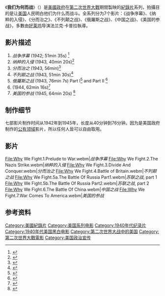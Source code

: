 {{multiple issues|
{{expand|time=2016-04-10T03:04:11+00:00}}
{{inappropriate tone|time=2016-04-10T03:04:11+00:00}}
{{dead end|time=2016-4-14}}
{{expand English|Why We Fight|time=2016-4-10}}
}}
《'''我们为何而战'''》（{{lang-en|''Why We Fight''}}）是[[美國政府|美國政府]]在[[第二次世界大戰|第二次世界大戰]]期間製映的[[紀錄片|紀錄片]]系列，拍攝目的是让[[美国|美国]]人民明白他们为什么而战斗。全系列分为7个影片：《战争序幕》、《纳粹的入侵》、《分而治之》、《不列颠之战》、《俄羅斯之战》、《中国之战》、《美国的参战》，多數由[[好莱坞|好莱坞]]导演法兰克·卡普拉執導。

==影片描述==
# ''战争序幕'' (1942; 51min 35s) <ref>{{cite web|url= https://archive.org/details/PreludeToWar |title = Why We Fight: Prelude to War : Frank Capra | publisher =Archive.org |date= 1942 | accessdate = 2014-03-16}}</ref> 
# ''纳粹的入侵'' (1943, 40min 20s)<ref>{{cite web|url= https://archive.org/details/TheNazisStrike | title = Why We Fight: The Nazi Strike : Frank Capra | publisher=Archive.org |date=1943 | accessdate =2014-03-16}}</ref>
# ''分而治之'' (1943, 56min)<ref>{{cite web | url = https://archive.org/details/DivideAndConquer | title = Why We Fight: Divide and Conquer : Frank Capra |publisher = Archive.org |date=1943 |accessdate = 2014-03-16}}</ref>
# ''不列颠之战'' (1943, 51min 30s)<ref>{{cite web|url= https://archive.org/details/BattleOfBritain | title =Why We Fight: The Battle of Britain : Frank Capra |publisher=Archive.org |date = 1943 |accessdate = 2014-03-16}}</ref> 
# ''俄羅斯之战'' (1943, 76min 7s) Part I<ref>{{cite web|url= https://archive.org/details/BattleOfRussiaI | title = Why We Fight: The Battle of Russia Part I : Frank Capra |publisher = Archive.org | date = 1943 | accessdate = 2014-03-16}}</ref> and Part II <ref>{{cite web|url=https://archive.org/details/BattleOfRussiaII |title=Why We Fight: The Battle of Russia Part II : Frank Capra |publisher=Archive.org |date=1943 |accessdate=2014-03-16}}</ref>
# ''{{link-en|中国战事|The Battle of China|中国之战}}'' (1944, 62min 16s)<ref>{{cite web|url= https://archive.org/details/BattleOfChina | title = Why We Fight: The Battle of China : Frank Capra |publisher=Archive.org |date=1944 | accessdate =2014-03-16}}</ref>
# ''美国的参战'' (1945, 64min 20s) <ref>{{cite web|url= https://archive.org/details/WarComesToAmerica | title = Why We Fight: War Comes to America : Frank Capra |publisher = Archive.org |date = 1945 |accessdate=2014-03-16}}</ref>

==制作细节==
七部影片制作时间从1942年到1945年，长度从40分钟到76分钟。因为是美国政府制作的[[公有领域|公有领域]]影片，所以任何人皆可以自由取用。

==影片==
<gallery>
File:Why We Fight.1.Prelude to War.webm|''战争序幕''
File:Why We Fight.2.The Nazis Strike.webm|''纳粹的入侵''
File:Why We Fight.3.Divide And Conquer.webm|''分而治之''
File:Why We Fight.4.Battle of Britain.webm|''不列颠之战''
File:Why We Fight.5a.The Battle Of Russia Part1.webm|''苏联之战'', part 1
File:Why We Fight.5b.The Battle Of Russia Part2.webm|''苏联之战'', part 2
File:Why We Fight.6.The Battle Of China.webm|''中国之战''
File:Why We Fight.7.War Comes To America.webm|''美国的参战''
</gallery>

==参考资料==
{{reflist|colwidth = 30em}}

[[Category:美國紀錄片|Category:美國紀錄片]]
[[Category:美国系列电影|Category:美国系列电影]]
[[Category:1940年代纪录片|Category:1940年代纪录片]]
[[Category:1940年代美国黑白电影|Category:1940年代美国黑白电影]]
[[Category:第二次世界大战中的美国|Category:第二次世界大战中的美国]]
[[Category:第二次世界大戰電影|Category:第二次世界大戰電影]]
[[Category:美国政治宣传|Category:美国政治宣传]]